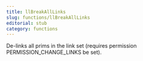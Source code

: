 ```yaml
---
title: llBreakAllLinks
slug: functions/llBreakAllLinks
editorial: stub
category: functions
---
```


<LSLFunction
	name="llBreakAllLinks"
/>

De-links all prims in the link set (requires permission PERMISSION_CHANGE_LINKS be set).
